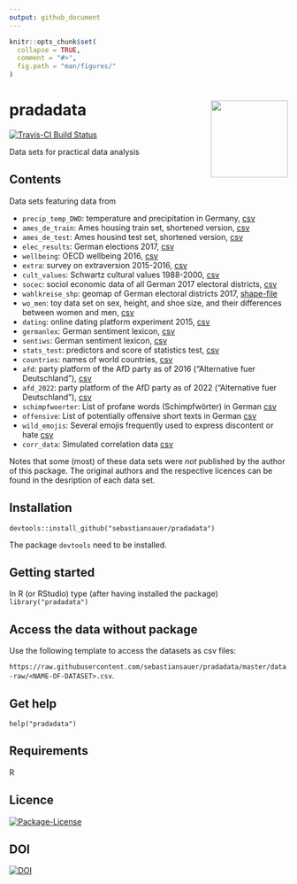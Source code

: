 ```yaml
---
output: github_document
---
```


<!-- README.md is generated from README.Rmd. Please edit that file and NOT the md file. -->

```r
knitr::opts_chunk$set(
  collapse = TRUE,
  comment = "#>",
  fig.path = "man/figures/"
)
```

# pradadata <img src='div/logo.png' align="right" height="139"/>


 <!-- badges: start -->
 
[![Travis-CI Build Status](https://travis-ci.org/sebastiansauer/pradadata.svg?branch=master)](https://travis-ci.org/sebastiansauer/pradadata)

<!-- badges: end -->




Data sets for practical data analysis


## Contents

Data sets featuring data from

- `precip_temp_DWD`: temperature and precipitation in Germany, [csv](https://raw.githubusercontent.com/sebastiansauer/pradadata/master/data-raw/precip_temp_DWD.csv)
- `ames_de_train`: Ames housing train set, shortened version, [csv](https://raw.githubusercontent.com/sebastiansauer/pradadata/master/data-raw/ames_de_train.csv)
- `ames_de_test`: Ames housind test set, shortened version, [csv](https://raw.githubusercontent.com/sebastiansauer/pradadata/master/data-raw/ames_de_test.csv)
- `elec_results`: German elections 2017, [csv](https://raw.githubusercontent.com/sebastiansauer/pradadata/master/data-raw/elec_results.csv)
- `wellbeing`: OECD wellbeing 2016, [csv](https://raw.githubusercontent.com/sebastiansauer/pradadata/master/data-raw/wellbeing.csv)
- `extra`: survey on extraversion 2015-2016, [csv](https://raw.githubusercontent.com/sebastiansauer/pradadata/master/data-raw/extra.csv)
- `cult_values`: Schwartz cultural values 1988-2000, [csv](https://raw.githubusercontent.com/sebastiansauer/pradadata/master/data-raw/cult_values.csv)
- `socec`: sociol economic data of all German 2017 electoral districts, [csv](https://raw.githubusercontent.com/sebastiansauer/pradadata/master/data-raw/socec.csv)
- `wahlkreise_shp`: geomap of German electoral districts 2017, [shape-file]()
- `wo_men`: toy data set on sex, height, and shoe size, and their differences between women and men, [csv](https://raw.githubusercontent.com/sebastiansauer/pradadata/master/data-raw/wo_men.csv)
- `dating`: online dating platform experiment 2015, [csv](https://raw.githubusercontent.com/sebastiansauer/pradadata/master/data-raw/dating.csv)
- `germanlex`: German sentiment lexicon, [csv](https://raw.githubusercontent.com/sebastiansauer/pradadata/master/data-raw/germanlex.csv) 
- `sentiws`: German sentiment lexicon, [csv](https://raw.githubusercontent.com/sebastiansauer/pradadata/master/data-raw/sentiws.csv)
- `stats_test`: predictors and score of statistics test, [csv](https://github.com/sebastiansauer/pradadata/blob/master/data-raw/stats_test.csv)
- `countries`: names of world countries, [csv](https://raw.githubusercontent.com/sebastiansauer/pradadata/master/data-raw/countries.csv)
- `afd`: party platform of the AfD party as of 2016 ("Alternative fuer Deutschland"), [csv](https://raw.githubusercontent.com/sebastiansauer/pradadata/master/data-raw/afd.csv)
- `afd_2022`: party platform of the AfD party as of 2022 ("Alternative fuer Deutschland"), [csv](https://raw.githubusercontent.com/sebastiansauer/pradadata/master/data-raw/afd_2022.csv)
- `schimpfwoerter`:  List of profane words (Schimpfwörter) in German [csv](https://raw.githubusercontent.com/sebastiansauer/pradadata/master/data-raw/schimpfwoerter.csv)
- `offensive`:  List of potentially offensive short texts in German [csv](https://raw.githubusercontent.com/sebastiansauer/pradadata/master/data-raw/offensive.csv)
- `wild_emojis`: Several emojis frequently used to express discontent or hate [csv](https://raw.githubusercontent.com/sebastiansauer/pradadata/master/data-raw/wild_emojis.csv)
- `corr_data`: Simulated correlation data
[csv](https://raw.githubusercontent.com/sebastiansauer/pradadata/master/data-raw/corr-data.csv)





Notes that some (most) of these data sets were *not* published by the author of this package. The original authors and the respective licences can be found in the desription of each data set.


## Installation
`devtools::install_github("sebastiansauer/pradadata")`

The package `devtools` need to be installed.

## Getting started

In R (or RStudio) type (after having installed the package)
`library("pradadata")`



## Access the data without package

Use the following template to access the datasets as csv files:

`https://raw.githubusercontent.com/sebastiansauer/pradadata/master/data-raw/<NAME-OF-DATASET>.csv`.





## Get help
`help("pradadata")`


## Requirements
R


## Licence

[![Package-License](http://img.shields.io/badge/license-GPL--3-brightgreen.svg?style=flat)](http://www.gnu.org/licenses/gpl-3.0.html)


## DOI

[![DOI](https://zenodo.org/badge/109450408.svg)](https://zenodo.org/badge/latestdoi/109450408)



